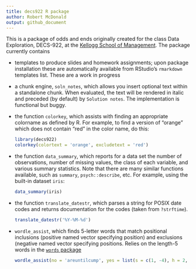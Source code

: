 ```yaml
---
title: decs922 R package
author: Robert McDonald
output: github_document
---
```


This is a package of odds and ends originally created for the class
Data Exploration, DECS-922, at the [Kellogg School of
Management](https://www.kellogg.northwestern.edu/). The package
currently contains

* templates to produce slides and homework assignments; upon package
  installation these are automatically available from RStudio's
  `rmarkdown` templates list. These are a work in progress
* a chunk engine, `soln_notes`, which allows you insert optional text
  within a standalone chunk. When evaluated, the text will be rendered
  in italic and preceded (by default) by `Solution notes`. The
  implementation is functional but buggy.
* the function `colorkey`, which assists with finding an appropriate
  colorname as defined by R. For example, to find a version of
  "orange" which does not contain "red" in the color name, do this:

    ```r
    library(decs922)
    colorkey(colortext = 'orange', excludetext = 'red')
    ```

* the function `data_summary`, which reports for a data set the number
  of observations, number of missing values, the class of each
  variable, and various summary statistics. Note that there are many
  similar functions available, such as `summary`, `psych::describe`,
  etc. For example, using the built-in dataset `iris`:
  
  ```r
  data_summary(iris)
  ```
* the function `translate_datestr`, which parses a string for POSIX
  date codes and returns documentation for the codes (taken from `?strftime`).
  
  ```r
  translate_datestr('%Y-%M-%d')
  ```
* `wordle_assist`, which finds 5-letter words that match positional
  inclusions (positive named vector specifying position) and
  exclusions (negative named vector specifying positions. Relies on
  the length-5 words in the [`words` package](https://CRAN.R-project.org/package=words)
  ```r
  wordle_assist(no = 'areuntilcump', yes = list(s = c(1, -4), h = 2, o = 3))
  ```




